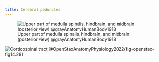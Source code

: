 ```yaml
---
title: Cerebral peduncles
---
```



![Upper part of medulla spinalis, hindbrain, and midbrain (posterior view) @grayAnatomyHumanBody1918](/The Archive/Images/Gray anatomy 1918 images/Neurology/image792 Upper part of medulla spinalis and hind- and mid-brains posterior aspect exposed in situ.gif)


![Corticospinal tract @OpenStaxAnatomyPhysiology2022](/The Archive/Images/OpenStax Anatomy and Physiology 2e/fig14.28 openstax Corticospinal Tract.jpeg){fig-openstax-fig14.28}